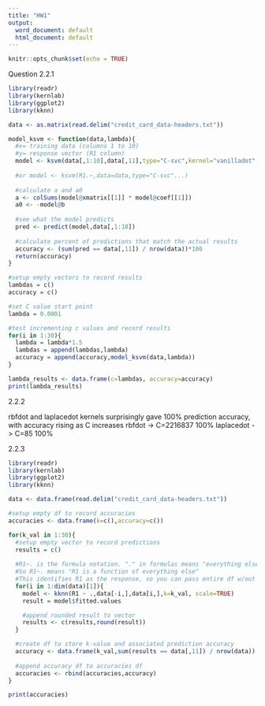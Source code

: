 ```yaml
---
title: "HW1"
output:
  word_document: default
  html_document: default
---
```


```r
knitr::opts_chunk$set(echo = TRUE)
```

Question 2.2.1

```r
library(readr)
library(kernlab)
library(ggplot2)
library(kknn)

data <- as.matrix(read.delim("credit_card_data-headers.txt"))

model_ksvm <- function(data,lambda){
  #x= training data (columns 1 to 10) 
  #y= response vector (R1 column)
  model <- ksvm(data[,1:10],data[,11],type="C-svc",kernel="vanilladot",C=lambda,scaled=TRUE)
  
  #or model <- ksvm(R1.~,data=data,type="C-svc"...)
  
  #calculate a and a0
  a <- colSums(model@xmatrix[[1]] * model@coef[[1]])
  a0 <- -model@b
  
  #see what the model predicts
  pred <- predict(model,data[,1:10])
  
  #calculate percent of predictions that match the actual results
  accuracy <- (sum(pred == data[,11]) / nrow(data))*100
  return(accuracy)
}

#setup empty vectors to record results
lambdas = c()
accuracy = c()

#set C value start point
lambda = 0.0001

#test incrementing c values and record results
for(i in 1:30){
  lambda = lambda*1.5
  lambdas = append(lambdas,lambda)
  accuracy = append(accuracy,model_ksvm(data,lambda))
}

lambda_results <- data.frame(c=lambdas, accuracy=accuracy)
print(lambda_results)

```


2.2.2

rbfdot and laplacedot kernels surprisingly gave 100% prediction accuracy, with accuracy rising as C increases
rbfdot -> C=2216837		100%
laplacedot -> C=85    100%


2.2.3 

```r
library(readr)
library(kernlab)
library(ggplot2)
library(kknn)

data <- data.frame(read.delim("credit_card_data-headers.txt"))

#setup empty df to record accuracies
accuracies <- data.frame(k=c(),accuracy=c())

for(k_val in 1:30){
  #setup empty vector to record predictions
  results = c()
  
  #R1~. is the formula notation. "." in formulas means "everything else"
  #So R1~. means "R1 is a function of everything else"
  #This identifies R1 as the response, so you can pass entire df w/out splitting columns like we did in ksvm
  for(i in 1:dim(data)[1]){
    model <- kknn(R1 ~ .,data[-i,],data[i,],k=k_val, scale=TRUE)
    result = model$fitted.values

    #append rounded result to vector
    results <- c(results,round(result))
  }

  #create df to store k-value and associated prediction accuracy
  accuracy <- data.frame(k_val,sum(results == data[,11]) / nrow(data))
  
  #append accuracy df to accuracies df
  accuracies <- rbind(accuracies,accuracy)
}

print(accuracies) 

```


